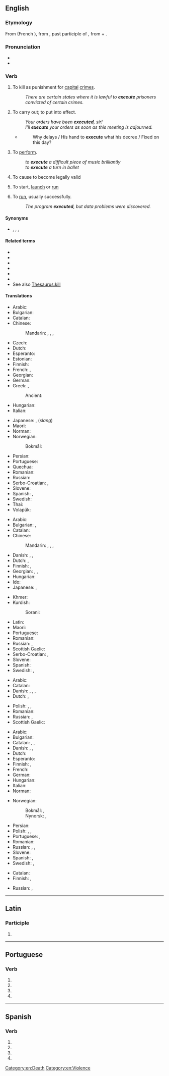{{also|exécuté|exécute}}
==English==

===Etymology===
From {{etyl|fro|en}} {{m|fro|executer}} (French {{m|fro|exécuter}}), from {{etyl|la|en}} {{m|la|exsecutus}}, past participle of {{m|la|exsequor}}, from {{m|la|ex-||out}} + {{m|la|sequor||to follow}}.

===Pronunciation===
* {{IPA|/ˈɛksɪˌkjuːt/|lang=en}}
* {{audio|en-us-execute.ogg|Audio (US)|lang=en}}

===Verb===
{{en-verb|execut}}

# {{lb|en|transitive}} To kill as punishment for [[capital]] [[crime]]s.
#: ''There are certain states where it is lawful to '''execute''' prisoners convicted of certain crimes.''
# {{lb|en|transitive}} To carry out; to put into effect.
#: ''Your orders have been '''executed''', sir!''
#: ''I'll '''execute''' your orders as soon as this meeting is adjourned.''
#* {{rfdate||and other bibliographic particulars, eg, title of work, page, url, full name of author}} {{w|John Milton}}
#*: Why delays / His hand to '''execute''' what his decree / Fixed on this day?
# {{lb|en|transitive}} To [[perform]].
#: ''to '''execute''' a difficult piece of music brilliantly''
#: ''to '''execute''' a turn in ballet''
# {{lb|en|transitive}} To cause to become legally valid
#: {{ux|en|to '''execute''' a contract}}
# {{lb|en|transitive|computing}} To start, [[launch]] or [[run]]
#: {{ux|en|to '''execute''' a program}}
# {{lb|en|intransitive|computing}} To [[run]], usually successfully.
#: ''The program '''executed''', but data problems were discovered.''

====Synonyms====
* {{sense|computing}} {{l|en|start}}, {{l|en|launch}}, {{l|en|run}}, {{l|en|open}}

====Related terms====
* {{l|en|executable}}
* {{l|en|execution}}
* {{l|en|executioner}}
* {{l|en|executive}}
* {{l|en|executor}}
* {{l|en|executed}}
* See also [[Thesaurus:kill]]

====Translations====
{{trans-top|to kill as punishment}}
* Arabic: {{t|ar|أَعْدَمَ}}
* Bulgarian: {{t|bg|екзекутирам|sc=Cyrl}}
* Catalan: {{t+|ca|executar}}
* Chinese:
*: Mandarin: {{t+|cmn|處決|sc=Hani}}, {{t+|cmn|处决|tr=chǔjué|sc=Hani}}, {{t+|cmn|處死|sc=Hani}}, {{t+|cmn|处死|tr=chǔsǐ|sc=Hani}}
* Czech: {{t+|cs|popravit}}
* Dutch: {{t+|nl|executeren}}
* Esperanto: {{t|eo|ekzekuti}}
* Estonian: {{t|et|hukama}}
* Finnish: {{t+|fi|teloittaa}}
* French: {{t+|fr|exécuter}}, {{t+|fr|mettre à mort}}
* Georgian: {{t|ka|სიკვდილით დასჯა|sc=Geor}}
* German: {{t+|de|hinrichten}}
* Greek: {{t+|el|εκτελώ}}, {{t+|el|θανατώνω}}
*: Ancient: {{t|grc|θανατόω}}
* Hungarian: {{t+|hu|kivégez}}
* Italian: {{t+|it|giustiziare}}
{{trans-mid}}
* Japanese: {{t+|ja|処刑|alt=処刑する|tr=shokei suru}}, {{t+|ja|消す|tr=kesu}} (''slang'')
* Maori: {{t|mi|whakamate}}
* Norman: {{t|nrf|exétchuter}}
* Norwegian:
*: Bokmål: {{t+|nb|henrette}}
* Persian: {{t|fa|اعدام کردن|tr=e'dâm kardan|sc=fa-Arab}}
* Portuguese: {{t+|pt|executar}}
* Quechua: {{t|qu|hayratachiy}}
* Romanian: {{t+|ro|executa}}
* Russian: {{t+|ru|казни́ть|impf|pf}}
* Serbo-Croatian: {{t+|sh|smàknuti}}, {{t+|sh|pogùbiti}}
* Slovene: {{t|sl|usmrtiti}}
* Spanish: {{t+|es|ejecutar}}, {{t+|es|ajusticiar}}
* Swedish: {{t+|sv|avrätta}}
* Thai: {{t+|th|ประหาร}}
* Volapük: {{t+|vo|cödetadeidön}}
{{trans-bottom}}

{{trans-top|To start a defined process and run it to completion}}
* Arabic: {{t|ar|ينفذ}}
* Bulgarian: {{t+|bg|изпълнявам|sc=Cyrl}}, {{t+|bg|извършвам|sc=Cyrl}}
* Catalan: {{t+|ca|executar}}
* Chinese:
*: Mandarin: {{t+|cmn|執行|sc=Hani}}, {{t+|cmn|执行|tr=zhíxíng|sc=Hani}}, {{t+|cmn|運行|sc=Hani}}, {{t+|cmn|运行|tr=yùnxíng|sc=Hani}}
* Danish: {{t|da|afvikle}}, {{t|da|udføre}}, {{t|da|eksekvere}}
* Dutch: {{t+|nl|bewerkstelligen}}, {{t+|nl|uitvoeren}}
* Finnish: {{t+|fi|toteuttaa}}, {{t|fi|[[panna]] [[täytäntöön]]}}
* Georgian: {{t|ka|შესრულება|sc=Geor}}, {{t|ka|ასრულება|sc=Geor}}, {{t|ka|სისრულეში მოყვანა|sc=Geor}}
* Hungarian: {{t+|hu|végrehajt}}
* Ido: {{t+|io|exekutar}}
* Japanese: {{t+|ja|実行|tr=jikkō suru|alt=実行する|sc=Jpan}}, {{t+|ja|行う|tr=okonau}}
{{trans-mid}}
* Khmer: {{t+|km|ប្រតិបត្តិ|tr=prɑte’bat|sc=Khmr}}
* Kurdish:
*: Sorani: {{t|ku|بردن به‌ڕێوه‌|sc=ku-Arab}}
* Latin: {{t|la|fungor}}
* Maori: {{t|mi|whakahaere}}
* Portuguese: {{t+|pt|executar}}
* Romanian: {{t+|ro|executa}}
* Russian: {{t+|ru|исполня́ть|impf}}, {{t+|ru|испо́лнить|pf}}
* Scottish Gaelic: {{t|gd|cuir an gnìomh}}
* Serbo-Croatian: {{t+|sh|izvŕšiti}}, {{t+|sh|pròvesti}}
* Slovene: {{t|sl|izvršiti}}
* Spanish: {{t+|es|ejecutar}}
* Swedish: {{t+|sv|verkställa}}, {{t+|sv|expediera}}
{{trans-bottom}}

{{trans-top|To start a defined process, without regard to whether it runs to completion or not}}
* Arabic: {{t|ar|ينفذ}}
* Catalan: {{t+|ca|executar}}
* Danish: {{t|da|udføre}}, {{t|da|eksekvere}}, {{t|da|starte}}, {{t|da|påbegynde}}
* Dutch: {{t+|nl|bewerkstelligen}}, {{t+|nl|uitvoeren}}
{{trans-mid}}
* Polish: {{t+|pl|uruchomić}}, {{t+|pl|rozpocząć}}, {{t+|pl|zacząć}}
* Romanian: {{t+|ro|executa}}
* Russian: {{t+|ru|выполнять|impf|sc=Cyrl}}, {{t+|ru|исполнять|impf|sc=Cyrl}}
* Scottish Gaelic: {{t|gd|cuir an gnìomh}}
{{trans-bottom}}

{{trans-top|To start, launch or run software}}
* Arabic: {{t|ar|ينفذ}}
* Bulgarian: {{t+|bg|изпълнявам|sc=Cyrl}}
* Catalan: {{t+|ca|executar}}, {{t+|ca|arrancar}}, {{t+|ca|arrencar}}
* Danish: {{t|da|afvikle}}, {{t|da|udføre}}, {{t|da|eksekvere}}
* Dutch: {{t+|nl|uitvoeren}}
* Esperanto: {{t|eo|plenumi}}
* Finnish: {{t+|fi|ajaa}}, {{t+|fi|käynnistää}}
* French: {{t+|fr|exécuter}}
* German: {{t+|de|ausführen}}
* Hungarian: {{t+|hu|futtat}}
* Italian: {{t+|it|lanciare}}
* Norman: {{t|nrf|exétchuter}}
{{trans-mid}}
* Norwegian:
*: Bokmål: {{t+|nb|kjøre}}, {{t|nb|eksekvere}}
*: Nynorsk: {{t|nn|køyre}}, {{t|nn|eksekvere}}
* Persian: {{t+|fa|اجرا|tr=ejrâ|sc=fa-Arab}}
* Polish: {{t+|pl|uruchomić}}, {{t|pl|wystartować}}, {{t+|pl|wykonać}}
* Portuguese: {{t+|pt|executar}}, {{t+|pt|rodar}}
* Romanian: {{t+|ro|executa}}
* Russian: {{t+|ru|прогонять|impf|sc=Cyrl}}, {{t+|ru|выполнять|impf|sc=Cyrl}}, {{t+|ru|запускать|impf|sc=Cyrl}}
* Slovene: {{t|sl|zagnati}}
* Spanish: {{t+|es|ejecutar}}, {{t+|es|arrancar}}
* Swedish: {{t+|sv|exekvera}}, {{t+|sv|köra}}
{{trans-bottom}}

{{trans-top|To sign or otherwise cause a document (especially a contract) to become legally valid}}
* Catalan: {{t+|ca|executar}}
* Finnish: {{t|fi|toimeenpanna}}, {{t|fi|saattaa voimaan}}
{{trans-mid}}
* Russian: {{t+|ru|подписывать|impf|sc=Cyrl}}, {{t+|ru|подписать|pf|sc=Cyrl}}
{{trans-bottom}}

[[Category:en:Death]]
[[Category:en:Violence]]

----

==Latin==

===Participle===
{{la-part-form|execūte}}

# {{inflection of|execūtus||voc|m|s|lang=la}}

----

==Portuguese==

===Verb===
{{head|pt|verb form}}

# {{pt-verb form of|executar|ar|subjunctive|present|singular|first}}
# {{pt-verb form of|executar|ar|subjunctive|present|singular|third}}
# {{pt-verb form of|executar|ar|imperative|affirmative|singular|third|}}
# {{pt-verb form of|executar|ar|imperative|negative|singular|third|}}

----

==Spanish==

===Verb===
{{head|es|verb form}}

# {{es-verb form of|executar|ending=-ar|mood=subjunctive|tense=present|number=s|person=1}}
# {{es-verb form of|executar|ending=-ar|mood=subjunctive|tense=present|number=s|person=2|formal=y}}
# {{es-verb form of|executar|ending=-ar|mood=subjunctive|tense=present|number=s|person=3}}
# {{es-verb form of|executar|ending=-ar|mood=imperative|number=s|person=2|formal=y|sense=affirmative}}